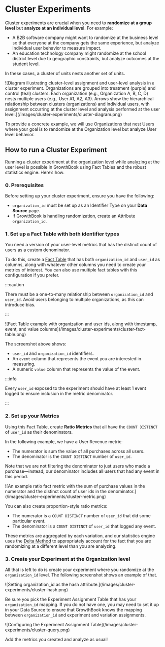 
# Cluster Experiments

Cluster experiments are crucial when you need to **randomize at a group level** but **analyze at an individual level**. For example:

- A B2B software company might want to randomize at the business level so that everyone
  at the company gets the same experience, but analyze individual user behavior to measure impact.
- An education technology company might randomize at the school district level due to geographic
  constraints, but analyze outcomes at the student level.

In these cases, a cluster of units nests another set of units.

<MaxWidthImage>
![Diagram illustrating cluster-level assignment and user-level analysis in a cluster experiment. Organizations are grouped into treatment (purple) and control (teal) clusters. Each organization (e.g., Organization A, B, C, D) nests multiple users (e.g., User A1, A2, A3). Arrows show the hierarchical relationship between clusters (organizations) and individual users, with assignment occurring at the cluster level and analysis performed at the user level.](/images/cluster-experiments/cluster-diagram.png)
</MaxWidthImage>

To provide a concrete example, we will use Organizations that nest Users where your goal is to randomize at the Organization level but
analyze User level behavior.

## How to run a Cluster Experiment

Running a cluster experiment at the organization level while analyzing at the user level is possible in GrowthBook using Fact Tables and the robust statistics engine. Here’s how:

### 0. Prerequisites

Before setting up your cluster experiment, ensure you have the following:

- `organization_id` must be set up as an Identifier Type on your **Data Source** page.
- If GrowthBook is handling randomization, create an Attribute `organization_id`.

### 1. Set up a Fact Table with both identifier types

You need a version of your user-level metrics that has the distinct count of users as a custom denominator.

To do this, create a [Fact Table](/app/metrics#fact-tables) that has both `organization_id` and `user_id` as columns,
along with whatever other columns you need to create your metrics of interest. You can also use multiple fact tables with this
configuration if you prefer.

:::caution

There must be a one-to-many relationship between `organization_id` and `user_id`. Avoid users belonging to multiple organizations, as this can introduce bias.

:::

<MaxWidthImage>
![Fact Table example with organization and user ids, along with timestamp, event, and value columns](/images/cluster-experiments/cluster-fact-table.png)
</MaxWidthImage>

The screenshot above shows:

- `user_id` and `organization_id` identifiers.
- An `event` column that represents the event you are interested in measuring.
- A numeric `value` column that represents the value of the event.

:::info

Every `user_id` exposed to the experiment should have at least 1 event logged to ensure inclusion in the metric denominator.

:::

### 2. Set up your Metrics

Using this Fact Table, create **Ratio Metrics** that all have the `COUNT DISTINCT` of `user_id` as their denominators.

In the following example, we have a User Revenue metric:

- The numerator is sum the value of all purchases across all users.
- The denominator is the `COUNT DISTINCT` number of `user_id`.

Note that we are not filtering the denominator to just users who made a purchase—instead, our denominator includes all users that had any event in this period.

<MaxWidthImage>
![An example ratio fact metric with the sum of purchase values in the numerator and the distinct count of user ids in the denominator.](/images/cluster-experiments/cluster-metric.png)
</MaxWidthImage>

You can also create proportion-style ratio metrics:

- The numerator is a `COUNT DISTINCT` number of `user_id` that did some particular event.
- The denominator is a `COUNT DISTINCT` of `user_id` that logged any event.

These metrics are aggregated by each variation, and our statistics engine uses the [Delta Method](https://docs.growthbook.io/statistics/details#ratio-metrics) to appropriately account for the fact that you are randomizing at a different level than you are analyzing.

### 3. Create your Experiment at the Organization level

All that is left to do is create your experiment where you randomize at the `organization_id` level. The following screenshot shows an example of that.

<MaxWidthImage border>
![Setting organization_id as the hash attribute.](/images/cluster-experiments/cluster-hash.png)
</MaxWidthImage>

Be sure you pick the Experiment Assignment Table that has your `organization_id` mapping. If you do not have one, you may need to set it up in your Data Source to ensure that GrowthBook knows the mapping between `organization_id` and experiment and variation assignments.

<MaxWidthImage border>
![Configuring the Experiment Assignment Table](/images/cluster-experiments/cluster-query.png)
</MaxWidthImage>

Add the metrics you created and analyze as usual!
